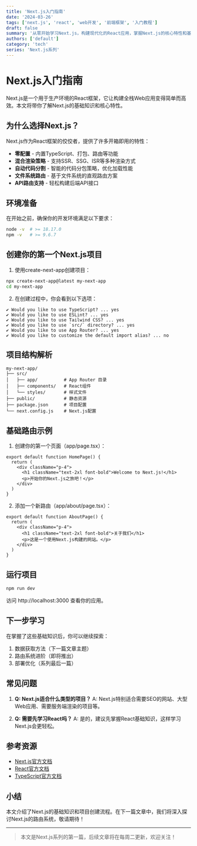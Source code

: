 ```yaml
---
title: 'Next.js入门指南'
date: '2024-03-26'
tags: ['next.js', 'react', 'web开发', '前端框架', '入门教程']
draft: false
summary: '从零开始学习Next.js，构建现代化的React应用，掌握Next.js的核心特性和基本用法'
authors: ['default']
category: 'tech'
series: 'Next.js系列'
---
```


# Next.js入门指南

Next.js是一个用于生产环境的React框架，它让构建全栈Web应用变得简单而高效。本文将带你了解Next.js的基础知识和核心特性。

## 为什么选择Next.js？

Next.js作为React框架的佼佼者，提供了许多开箱即用的特性：

- **零配置** - 内置TypeScript、打包、路由等功能
- **混合渲染策略** - 支持SSR、SSG、ISR等多种渲染方式
- **自动代码分割** - 智能的代码分包策略，优化加载性能
- **文件系统路由** - 基于文件系统的直观路由方案
- **API路由支持** - 轻松构建后端API接口

## 环境准备

在开始之前，确保你的开发环境满足以下要求：

```bash
node -v  # >= 18.17.0
npm -v   # >= 9.6.7
```

## 创建你的第一个Next.js项目

1. 使用create-next-app创建项目：

```bash
npx create-next-app@latest my-next-app
cd my-next-app
```

2. 在创建过程中，你会看到以下选项：

```plaintext
✔ Would you like to use TypeScript? ... yes
✔ Would you like to use ESLint? ... yes
✔ Would you like to use Tailwind CSS? ... yes
✔ Would you like to use `src/` directory? ... yes
✔ Would you like to use App Router? ... yes
✔ Would you like to customize the default import alias? ... no
```

## 项目结构解析

```
my-next-app/
├── src/
│   ├── app/          # App Router 目录
│   ├── components/   # React组件
│   └── styles/       # 样式文件
├── public/           # 静态资源
├── package.json      # 项目配置
└── next.config.js    # Next.js配置
```

## 基础路由示例

1. 创建你的第一个页面（app/page.tsx）：

```tsx
export default function HomePage() {
  return (
    <div className="p-4">
      <h1 className="text-2xl font-bold">Welcome to Next.js!</h1>
      <p>开始你的Next.js之旅吧！</p>
    </div>
  )
}
```

2. 添加一个新路由（app/about/page.tsx）：

```tsx
export default function AboutPage() {
  return (
    <div className="p-4">
      <h1 className="text-2xl font-bold">关于我们</h1>
      <p>这是一个使用Next.js构建的网站。</p>
    </div>
  )
}
```

## 运行项目

```bash
npm run dev
```

访问 http://localhost:3000 查看你的应用。

## 下一步学习

在掌握了这些基础知识后，你可以继续探索：

1. 数据获取方法（下一篇文章主题）
2. 路由系统进阶（即将推出）
3. 部署优化（系列最后一篇）

## 常见问题

1. **Q: Next.js适合什么类型的项目？**
   A: Next.js特别适合需要SEO的网站、大型Web应用、需要服务端渲染的项目等。

2. **Q: 需要先学习React吗？**
   A: 是的，建议先掌握React基础知识，这样学习Next.js会更轻松。

## 参考资源

- [Next.js官方文档](https://nextjs.org/docs)
- [React官方文档](https://react.dev)
- [TypeScript官方文档](https://www.typescriptlang.org/docs)

## 小结

本文介绍了Next.js的基础知识和项目创建流程。在下一篇文章中，我们将深入探讨Next.js的路由系统，敬请期待！

---

> 本文是Next.js系列的第一篇，后续文章将在每周二更新，欢迎关注！
